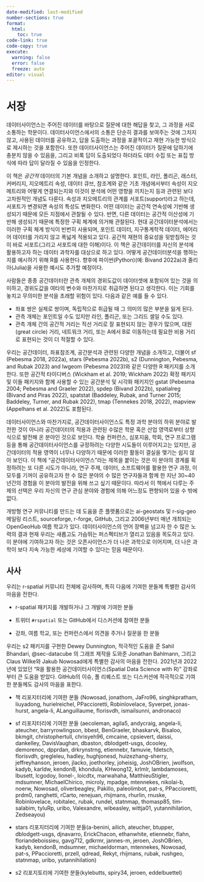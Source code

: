 ```yaml
---
date-modified: last-modified
number-sections: true
format: 
  html: 
    toc: true
code-link: true
code-copy: true
execute: 
  warning: false
  error: false
  freeze: auto
editor: visual
---
```


# 서장 {.unnumbered}

데이터사이언스는 주어진 데이터를 바탕으로 질문에 대한 해답을 찾고, 그 과정을 서로 소통하는 학문이다. 데이터사이언스에서의 소통은 단순히 결과를 보여주는 것에 그치지 않고, 사용된 데이터를 공유하고, 답을 도출하는 과정을 포괄적이고 재현 가능한 방식으로 제시하는 것을 포함한다. 또한 데이터사이언스는 주어진 데이터가 질문에 답하기에 충분치 않을 수 있음을, 그리고 비록 답이 도출되었다 하더라도 데터 수집 또는 표집 방식에 따라 답이 달라질 수 있음을 인정한다.

이 책은 *공간적* 데이터의 기본 개념을 소개하고 설명한다. 포인트, 라인, 폴리곤, 래스터, 커버리지, 지오메트리 속성, 데이터 큐브, 참조계와 같은 기초 개념에서부터 속성이 지오메트리와 어떻게 연결되는지와 이것이 분석에 어떤 영향을 끼치는지 등과 관련된 보다 고차원적인 개념도 다룬다. 속성과 지오메트리의 관계를 서포트(support)라고 하는데, 서포트가 변경되면 속성의 특성도 변화한다. 어떤 데이터는 공간적 연속성에 기반해 생성되기 때문에 모든 지점에서 관찰될 수 있다. 반면, 다른 데이터는 공간적 이산성에 기반해 생성되기 때문에 특정한 구획 체계에 의거해 관찰된다. 현대 공간데이터분석에서는 이러한 구획 체계 방식이 빈번히 사용되며, 포인트 데이터, 지구통계학적 데이터, 에어리어 데이터를 가리지 않고 폭넓게 적용되고 있다. 공간적 재현의 중요성을 뒷받침하는 것이 바로 서포트(그리고 서포트에 대한 이해)이다. 이 책은 공간데이터를 자신의 분석에 활용하고자 하는 데이터 과학자를 대상으로 하고 있다. 어떻게 공간데이터분석을 행하는 지를 예시하기 위해 R를 사용한다. 향후에 파이썬(Python)(예: Bivand 2022a)과 줄리아(Julia)을 사용한 예시도 추가할 예정이다.

사람들은 종종 공간데이터란 관측 개체의 경위도값이 데이터셋에 포함되어 있는 것을 의미하고, 경위도값을 여타의 변수와 마찬가지로 취급하면 된다고 생각한다. 이는 기회를 놓치고 무의미한 분석을 초래할 위험이 있다. 다음과 같은 예를 들 수 있다.

-   좌표 쌍은 실제로 쌍이며, 독립적으로 취급될 때 그 의미의 많은 부분을 잃게 된다.
-   관측 개체는 포인트일 수도 있지만 라인, 폴리곤, 또는 그리드 셀일 수도 있다.
-   관측 개체 간의 공간적 거리는 직선 거리로 잘 표현되지 않는 경우가 많으며, 대원(great circle) 거리, 네트워크 거리, 또는 A에서 B로 이동하는데 필요한 비용 거리로 표현되는 것이 더 적절할 수 있다.

우리는 공간데이터, 좌표참조계, 공간분석과 관련된 다양한 개념을 소개하고, 더불어 sf (Pebesma 2018, 2022a), stars (Pebesma 2022b), s2 (Dunnington, Pebesma, and Rubak 2023) and lwgeom (Pebesma 2023)와 같은 다양한 R 패키지를 소개한다. 또한 공간적 타이디버스 (Wickham et al. 2019; Wickham 2022) 확정 패키지 및 이들 패키지와 함께 사용할 수 있는 공간분석 및 시각화 패키지인 gstat (Pebesma 2004; Pebesma and Graeler 2022), spdep (Bivand 2022b), spatialreg (Bivand and Piras 2022), spatstat (Baddeley, Rubak, and Turner 2015; Baddeley, Turner, and Rubak 2022), tmap (Tennekes 2018, 2022), mapview (Appelhans et al. 2022)도 포함된다.

데이터사이언스와 마찬가지로, 공간데이터사이언스도 특정 과학 분야의 하위 분야로 발전한 것이 아니라 공간데이터의 적용과 관련된 수많은 학문 혹은 산업 영역로부터 상향식으로 발전해 온 분야인 것으로 보인다. 학술 컨퍼런스, 심포지움, 학회, 연구 프로그램 등을 통해 공간데이터사이언스를 규정하려는 다양한 시도들이 이루어지고는 있지만, 공간데이터의 적용 영역이 너무나 다양하기 때문에 이러한 활동이 결실을 맺기는 쉽지 않아 보인다. 이 책에 "공간데이터사이언스"라는 제목을 붙이는 것은 이 분야의 경계를 획정하려는 또 다른 시도가 아니라, 연구 주제, 데이터, 소프트웨어를 활용한 연구 과정, 이 모두를 기꺼이 공유하고자 한 수 많은 분야의 수 많은 연구자들과 함께 한 지난 30\~40년간의 경험을 이 분야의 발전을 위해 쓰고 싶기 때문이다. 따라서 이 책에서 다루는 주제의 선택은 우리 자신의 연구 관심 분야와 경험에 의해 어느정도 편향되어 있을 수 밖에 없다.

개방형 연구 커뮤니티를 만드는 데 도움을 준 플랫폼으로는 ai-geostats 및 r-sig-geo 메일링 리스트, sourceforge, r-forge, GitHub, 그리고 2006년부터 매년 개최되는 OpenGeoHub 여름 학교가 있다. 데이터사이언스의 언어 장벽을 넘고자 한 수 많은 노력의 결과 현재 우리는 새롭고도 가슴뛰는 퍼스펙티브가 열리고 있음을 목도하고 있다. 이 분야에 기여하고자 하는 것은 오픈사이언스가 더 나은 과학으로 이어지며, 더 나은 과학이 보다 지속 가능한 세상에 기여할 수 있다는 믿음 때문이다.

## 사사

우리는 r-spatial 커뮤니티 전체에 감사하며, 특히 다음에 기여한 분들께 특별한 감사의 마음을 전한다.

-   r-spatial 패키지를 개발하거나 그 개발에 기여한 분들

-   트위터 `#rspatial` 또는 GitHub에서 디스커션에 참여한 분들

-   강좌, 여름 학교, 또는 컨퍼런스에서 의견을 주거나 질문을 한 분들

우리는 s2 패키지를 구현한 Dewey Dunnington, 적극적인 도움을 준 Sahil Bhandari, @sec-datacube 의 그래프 제작을 도와준 Jonathan Bahlmann, 그리고 Claus Wilke와 Jakub Nowosad에게 특별한 감사의 마음을 전한다. 2021년과 2022년에 있었던 “R을 활용한 공간데이터사이언스(Spatial Data Science with R)” 강좌로부터 큰 도움을 받았다. GitHub의 이슈, 풀 리퀘스트 또는 디스커션에 적극적으로 기여한 분들께도 감사의 마음을 표한다.

-   책 리포지터리에 기여한 분들 (Nowosad, jonathom, JaFro96, singhkpratham, liuyadong, hurielreichel, PPaccioretti, Robinlovelace, Syverpet, jonas-hurst, angela-li, ALanguillaume, florisvdh, ismailsunni, andronaco)

-   sf 리포지터리에 기여한 분들 (aecoleman, agila5, andycraig, angela-li, ateucher, barryrowlingson, bbest, BenGraeler, bhaskarvk, Bisaloo, bkmgit, christophertull, chrisyeh96, cmcaine, cpsievert, daissi, dankelley, DavisVaughan, dbaston, dblodgett-usgs, dcooley, demorenoc, dpprdan, drkrynstrng, etiennebr, famuvie, fdetsch, florisvdh, gregleleu, hadley, hughjonesd, huizezhang-sherry, jeffreyhanson, jeroen, jlacko, joethorley, joheisig, JoshOBrien, jwolfson, kadyb, karldw, kendonB, khondula, KHwong12, krlmlr, lambdamoses, lbusett, lcgodoy, lionel-, loicdtx, marwahaha, MatthieuStigler, mdsumner, MichaelChirico, microly, mpadge, mtennekes, nikolai-b, noerw, Nowosad, oliverbeagley, Pakillo, paleolimbot, pat-s, PPaccioretti, prdm0, ranghetti, rCarto, renejuan, rhijmans, rhurlin, rnuske, Robinlovelace, robitalec, rubak, rundel, statnmap, thomasp85, tim-salabim, tyluRp, uribo, Valexandre, wibeasley, wittja01, yutannihilation, Zedseayou)

-   stars 리포지터리에 기여한 분들(a-benini, ailich, ateucher, btupper, dblodgett-usgs, djnavarro, ErickChacon, ethanwhite, etiennebr, flahn, floriandeboissieu, gavg712, gdkrmr, jannes-m, jeroen, JoshOBrien, kadyb, kendonB, mdsumner, michaeldorman, mtennekes, Nowosad, pat-s, PPaccioretti, przell, qdread, Rekyt, rhijmans, rubak, rushgeo, statnmap, uribo, yutannihilation)

-   s2 리포지토리에 기여한 분들(kylebutts, spiry34, jeroen, eddelbuettel)
